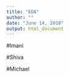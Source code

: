 ```yaml
---
title: "EDA"
author: ""
date: "June 14, 2018"
output: html_document
---
```



#Imani 


#Shiva


#Michael 

